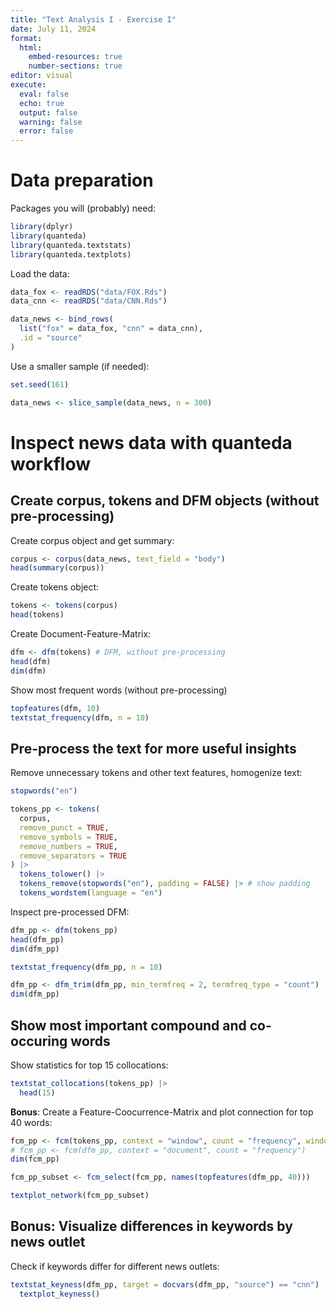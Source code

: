 ```yaml
---
title: "Text Analysis I - Exercise I"
date: July 11, 2024
format: 
  html:
    embed-resources: true
    number-sections: true
editor: visual
execute: 
  eval: false
  echo: true
  output: false
  warning: false
  error: false
---
```


# Data preparation

Packages you will (probably) need:

```r
library(dplyr)
library(quanteda)
library(quanteda.textstats)
library(quanteda.textplots)
```

Load the data:

```r
data_fox <- readRDS("data/FOX.Rds")
data_cnn <- readRDS("data/CNN.Rds")

data_news <- bind_rows(
  list("fox" = data_fox, "cnn" = data_cnn),
  .id = "source"
)
```

Use a smaller sample (if needed):

```r
set.seed(161)

data_news <- slice_sample(data_news, n = 300)
```

# Inspect news data with quanteda workflow

## Create corpus, tokens and DFM objects (without pre-processing)

Create corpus object and get summary:

```r
corpus <- corpus(data_news, text_field = "body")
head(summary(corpus))
```

Create tokens object:

```r
tokens <- tokens(corpus)
head(tokens)
```

Create Document-Feature-Matrix:

```r
dfm <- dfm(tokens) # DFM, without pre-processing
head(dfm)
dim(dfm)
```

Show most frequent words (without pre-processing)

```r
topfeatures(dfm, 10)
textstat_frequency(dfm, n = 10)
```

## Pre-process the text for more useful insights

Remove unnecessary tokens and other text features, homogenize text:

```r
stopwords("en")

tokens_pp <- tokens(
  corpus,
  remove_punct = TRUE,
  remove_symbols = TRUE,
  remove_numbers = TRUE,
  remove_separators = TRUE
) |>
  tokens_tolower() |>
  tokens_remove(stopwords("en"), padding = FALSE) |> # show padding
  tokens_wordstem(language = "en")
```

Inspect pre-processed DFM:

```r
dfm_pp <- dfm(tokens_pp)
head(dfm_pp)
dim(dfm_pp)

textstat_frequency(dfm_pp, n = 10)

dfm_pp <- dfm_trim(dfm_pp, min_termfreq = 2, termfreq_type = "count")
dim(dfm_pp)
```

## Show most important compound and co-occuring words

Show statistics for top 15 collocations:

```r
textstat_collocations(tokens_pp) |>
  head(15)
```

**Bonus**: Create a Feature-Coocurrence-Matrix and plot connection for top 40 words:

```r
fcm_pp <- fcm(tokens_pp, context = "window", count = "frequency", window = 3)
# fcm_pp <- fcm(dfm_pp, context = "document", count = "frequency")
dim(fcm_pp)

fcm_pp_subset <- fcm_select(fcm_pp, names(topfeatures(dfm_pp, 40)))

textplot_network(fcm_pp_subset)
```

## **Bonus**: Visualize differences in keywords by news outlet

Check if keywords differ for different news outlets:

```r
textstat_keyness(dfm_pp, target = docvars(dfm_pp, "source") == "cnn") |>
  textplot_keyness()
```
